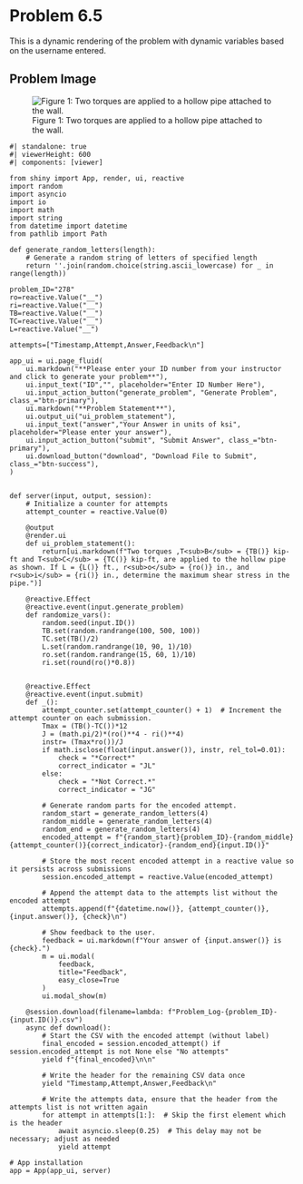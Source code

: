 # Problem 6.5 {.unnumbered}

This is a dynamic rendering of the problem with dynamic variables based on the username entered. 

## Problem Image

![Figure 1: Two torques are applied to a hollow pipe attached to the wall. ](images/278.png){fig-alt="Two torques are applied to a hollow piped attached to the wall. The pipe has inner radius r[i] and outer radius r[o]. The torque T[B] is applied at a distance L from the wall. The torque T[C] is applied at a distance L from T[B] at the free end."}

```shinylive-python
#| standalone: true
#| viewerHeight: 600
#| components: [viewer]

from shiny import App, render, ui, reactive
import random
import asyncio
import io
import math
import string
from datetime import datetime
from pathlib import Path

def generate_random_letters(length):
    # Generate a random string of letters of specified length
    return ''.join(random.choice(string.ascii_lowercase) for _ in range(length)) 

problem_ID="278"
ro=reactive.Value("__")
ri=reactive.Value("__")
TB=reactive.Value("__")
TC=reactive.Value("__")
L=reactive.Value("__")

attempts=["Timestamp,Attempt,Answer,Feedback\n"]

app_ui = ui.page_fluid(
    ui.markdown("**Please enter your ID number from your instructor and click to generate your problem**"),
    ui.input_text("ID","", placeholder="Enter ID Number Here"),
    ui.input_action_button("generate_problem", "Generate Problem", class_="btn-primary"),
    ui.markdown("**Problem Statement**"),
    ui.output_ui("ui_problem_statement"),
    ui.input_text("answer","Your Answer in units of ksi", placeholder="Please enter your answer"),
    ui.input_action_button("submit", "Submit Answer", class_="btn-primary"),
    ui.download_button("download", "Download File to Submit", class_="btn-success"),
)


def server(input, output, session):
    # Initialize a counter for attempts
    attempt_counter = reactive.Value(0)

    @output
    @render.ui
    def ui_problem_statement():
        return[ui.markdown(f"Two torques ,T<sub>B</sub> = {TB()} kip-ft and T<sub>C</sub> = {TC()} kip-ft, are applied to the hollow pipe as shown. If L = {L()} ft., r<sub>o</sub> = {ro()} in., and r<sub>i</sub> = {ri()} in., determine the maximum shear stress in the pipe.")]
    
    @reactive.Effect
    @reactive.event(input.generate_problem)
    def randomize_vars():
        random.seed(input.ID())
        TB.set(random.randrange(100, 500, 100))
        TC.set(TB()/2)
        L.set(random.randrange(10, 90, 1)/10)
        ro.set(random.randrange(15, 60, 1)/10)
        ri.set(round(ro()*0.8))
        
        
    @reactive.Effect
    @reactive.event(input.submit)
    def _():
        attempt_counter.set(attempt_counter() + 1)  # Increment the attempt counter on each submission.
        Tmax = (TB()-TC())*12
        J = (math.pi/2)*(ro()**4 - ri()**4)
        instr= (Tmax*ro())/J
        if math.isclose(float(input.answer()), instr, rel_tol=0.01):
            check = "*Correct*"
            correct_indicator = "JL"
        else:
            check = "*Not Correct.*"
            correct_indicator = "JG"

        # Generate random parts for the encoded attempt.
        random_start = generate_random_letters(4)
        random_middle = generate_random_letters(4)
        random_end = generate_random_letters(4)
        encoded_attempt = f"{random_start}{problem_ID}-{random_middle}{attempt_counter()}{correct_indicator}-{random_end}{input.ID()}"

        # Store the most recent encoded attempt in a reactive value so it persists across submissions
        session.encoded_attempt = reactive.Value(encoded_attempt)

        # Append the attempt data to the attempts list without the encoded attempt
        attempts.append(f"{datetime.now()}, {attempt_counter()}, {input.answer()}, {check}\n")

        # Show feedback to the user.
        feedback = ui.markdown(f"Your answer of {input.answer()} is {check}.")
        m = ui.modal(
            feedback,
            title="Feedback",
            easy_close=True
        )
        ui.modal_show(m)

    @session.download(filename=lambda: f"Problem_Log-{problem_ID}-{input.ID()}.csv")
    async def download():
        # Start the CSV with the encoded attempt (without label)
        final_encoded = session.encoded_attempt() if session.encoded_attempt is not None else "No attempts"
        yield f"{final_encoded}\n\n"
        
        # Write the header for the remaining CSV data once
        yield "Timestamp,Attempt,Answer,Feedback\n"
        
        # Write the attempts data, ensure that the header from the attempts list is not written again
        for attempt in attempts[1:]:  # Skip the first element which is the header
            await asyncio.sleep(0.25)  # This delay may not be necessary; adjust as needed
            yield attempt

# App installation
app = App(app_ui, server)
```
